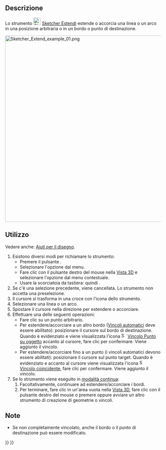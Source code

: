 <languages/>

{{Docnav/it
|[[Sketcher_Split/it|Dividi]]
|[[Sketcher_Projection/it|Proiezione esterna]]
|[[Sketcher_Workbench/it|Sketcher]]
|IconL=Sketcher_Split.svg
|IconR=Sketcher_Projection.svg
|IconC=Workbench_Sketcher.svg
}}

{{GuiCommand/it
|Name=Sketcher Extend
|Name/it=Estendi
|MenuLocation=Schizzo → Strumenti Sketcher → Estendi bordo
|Workbenches=[[Sketcher Workbench/it|Sketcher]]
|Shortcut={{KEY|G}} {{KEY|Q}}
|Version=0.17
|SeeAlso=[[Sketcher_Trimming/it|Rifila]]
}}

<span id="Description"></span>
==Descrizione==

Lo strumento [[Image:Sketcher_Extend.svg|24px]] [[Sketcher_Extend/it|Sketcher Estendi]] estende o accorcia una linea o un arco in una posizione arbitraria o in un bordo o punto di destinazione.

[[File:Sketcher Extend example 01.png|none|600px]]
{{Caption|Mostrati a sinistra (1), i due elementi dello schizzo prima dell'operazione; al centro (2), la linea viene estesa fino all'arco; a destra (3), il risultato finale.}}

<span id="Usage"></span>
==Utilizzo==

Vedere anche: [[Sketcher_Workbench/it#Drawing_aids|Aiuti per il disegno]].

# Esistono diversi modi per richiamare lo strumento:
#* Premere il pulsante {{Button|[[Image:Sketcher_Extend.svg|16px]] [[Sketcher_Extend/it|Estendi bordo]]}}.
#* Selezionare l'opzione {{MenuCommand|Schizzo → Strumenti Sketcher → [[Image:Sketcher_Extend.svg|16px]] Estendi bordo}} dal menu.
#* Fare clic con il pulsante destro del mouse nella [[3D_view/it|Vista 3D]] e selezionare l'opzione {{MenuCommand|[[Image:Sketcher_Extend.svg|16px]] Estendi bordo}} dal menu contestuale.
#* Usare la scorciatoia da tastiera: {{KEY|G}} quindi {{KEY|Q}}.
# Se c'è una selezione precedente, viene cancellata. Lo strumento non accetta una preselezione.
# Il cursore si trasforma in una croce con l'icona dello strumento.
# Selezionare una linea o un arco.
# Spostare il cursore nella direzione per estendere o accorciare.
# Effettuare una delle seguenti operazioni:
#* Fare clic su un punto arbitrario.
#* Per estendere/accorciare a un altro bordo ([[Sketcher_Workbench/it#Auto_constraints|Vincoli automatici]] deve essere abilitato): posizionare il cursore sul bordo di destinazione. Quando è evidenziato e viene visualizzata l'icona [[Image:Sketcher_ConstrainPointOnObject.svg|16px]] [[Sketcher_ConstrainPointOnObject/it|Vincolo Punto su oggetto]] accanto al cursore, fare clic per confermare. Viene aggiunto il vincolo.
#* Per estendere/accorciare fino a un punto (i vincoli automatici devono essere abilitati): posizionare il cursore sul punto target. Quando è evidenziato e accanto al cursore viene visualizzata l'icona [[File:Sketcher_ConstrainCoincident.svg|16px]] [[Sketcher_ConstrainCoincident/it|Vincolo coincidente]], fare clic per confermare. Viene aggiunto il vincolo.
# Se lo strumento viene eseguito in [[Sketcher_Workbench/it#Continue_modes|modalità continua]]:
## Facoltativamente, continuare ad estendere/accorciare i bordi.
## Per terminare, fare clic in un'area vuota nella [[3D_view/it|Vista 3D]], fare clic con il pulsante destro del mouse o premere {{KEY|Esc}} oppure avviare un altro strumento di creazione di geometrie o vincoli.

<span id="Notes"></span>
==Note==

* Se non completamente vincolato, anche il bordo o il punto di destinazione può essere modificato.


{{Docnav/it
|[[Sketcher_Split/it|Dividi]]
|[[Sketcher_Projection/it|Proiezione esterna]]
|[[Sketcher_Workbench/it|Sketcher]]
|IconL=Sketcher_Split.svg
|IconR=Sketcher_Projection.svg
|IconC=Workbench_Sketcher.svg
}}

{{Sketcher_Tools_navi{{#translation:}}}}
{{Userdocnavi{{#translation:}}}}